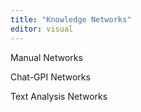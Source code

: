 ```yaml
---
title: "Knowledge Networks"
editor: visual
---
```


Manual Networks

Chat-GPI Networks

Text Analysis Networks
